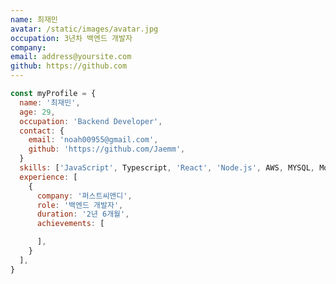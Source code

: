 ```yaml
---
name: 최재민
avatar: /static/images/avatar.jpg
occupation: 3년차 백엔드 개발자
company:
email: address@yoursite.com
github: https://github.com
---
```


```javascript
const myProfile = {
  name: '최재민',
  age: 29,
  occupation: 'Backend Developer',
  contact: {
    email: 'noah00955@gmail.com',
    github: 'https://github.com/Jaemm',
  }
  skills: ['JavaScript', Typescript, 'React', 'Node.js', AWS, MYSQL, MongoDB],
  experience: [
    {
      company: '퍼스트씨앤디',
      role: '백엔드 개발자',
      duration: '2년 6개월',
      achievements: [

      ],
    }
  ],
}
```
